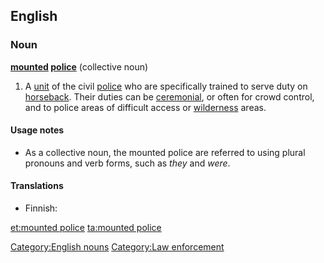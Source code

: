 ==English==
{{wikipedia}}

===Noun===
'''[[mounted]] [[police]]''' {{singularonly}} (collective noun)

# A [[unit]] of the civil [[police]] who are specifically trained to serve duty on [[horseback#Adverb|horseback]]. Their duties can be [[ceremonial]], or often for crowd control, and to police areas of difficult access or [[wilderness]] areas.

====Usage notes====
* As a collective noun, the mounted police are referred to using plural pronouns and verb forms, such as ''they'' and ''were''.

====Translations====
{{trans-top|unit of the civil police}}
* Finnish: {{t-|fi|ratsupoliisi}}
{{trans-mid}}
{{trans-bottom}}

[[Category:English nouns]]
[[Category:Law enforcement]]

[[et:mounted police]]
[[ta:mounted police]]